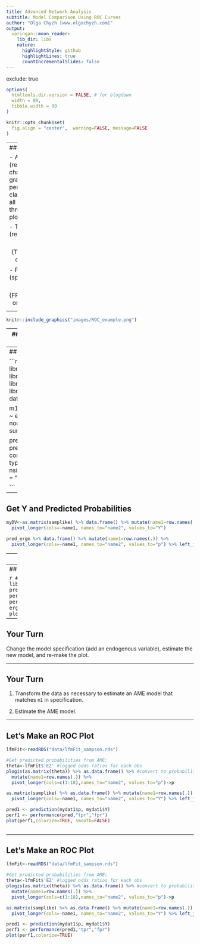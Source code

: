 ```yaml
---
title: Advanced Network Analysis
subtitle: Model Comparison Using ROC Curves
author: "Olga Chyzh [www.olgachyzh.com]"
output:
  xaringan::moon_reader:
    lib_dir: libs
    nature:
      highlightStyle: github
      highlightLines: true
      countIncrementalSlides: false
---
```


exclude: true

```r
options(
  htmltools.dir.version = FALSE, # for blogdown
  width = 80,
  tibble.width = 80
)

knitr::opts_chunk$set(
  fig.align = "center",  warning=FALSE, message=FALSE
)


```

---
## ROC Curves

- An ROC curve (receiver operating characteristic curve) is a graph showing the performance of a classification model at all classification thresholds. This curve plots two parameters:

    - True Positive Rate (recall or sensitivity): $$TPR=\frac{TP}{TP+FN}=\frac{correct\ ones}{total\ ones}$$
    - False Positive Rate (specificity): $$FPR= \frac{FP}{FP+TN}=\frac{incorrect\ ones}{total\ zeroes}$$

---

```r
knitr::include_graphics("images/ROC_example.png")
```
    
---
## What We Need (Binary DV)

- Our DV (in vector form)

- The predicted probability for each observation based on our model


---
## Example: ERGM

```r
library(tidyverse)
library(magrittr)
library(sna)
library(ergm)
data(sampson)

m1 = ergm(samplike ~ edges + nodematch('group'))
summary(m1)

pred_ergm<-predict(m1,
  conditional = TRUE,
  type = "response",
  nsim = 100,
  output = "matrix"
)


```
---
## Get Y and Predicted Probabilities
```r
myDV<-as.matrix(samplike) %>% data.frame() %>% mutate(name1=row.names(.)) %>% 
  pivot_longer(cols=-name1, names_to="name2", values_to="Y") 

pred_ergm %>% data.frame() %>% mutate(name1=row.names(.)) %>% 
  pivot_longer(cols=-name1, names_to="name2", values_to="p") %>% left_join(myDV, by=c("name1","name2")) ->mydat
```


---
## Make a Plot

```r
#install.packages("ROCR")
library(ROCR)
pred <- prediction(mydat$p, mydat$Y)
perf <- performance(pred,"tpr","fpr")
ergmplot<-plot(perf,colorize=TRUE)
```
---
## Make a Plot

```r
#install.packages("ROCR")
library(ROCR)
pred <- prediction(mydat$p, mydat$Y)
perf <- performance(pred,"tpr","fpr")
ergmplot<-plot(perf,colorize=TRUE)
```


---
## Your Turn

Change the model specification (add an endogenous variable), estimate the new model, and re-make the plot.

---

## Your Turn

1. Transform the data as necessary to estimate an AME model that matches `m1` in specification.

2. Estimate the AME model.


---

## Let's Make an ROC Plot
```r
lfmFit<-readRDS("data/lfmFit_sampson.rds")

#Get predicted probabilities from AME:
theta<-lfmFit$'EZ' #logged odds ratios for each obs
plogis(as.matrix(theta)) %>% as.data.frame() %>% #convert to probabilities
  mutate(name1=row.names(.)) %>%
  pivot_longer(cols=c(1:18),names_to="name2", values_to="p")->p

as.matrix(samplike) %>% as.data.frame() %>% mutate(name1=row.names(.)) %>% 
  pivot_longer(cols=-name1, names_to="name2", values_to="Y") %>% left_join(p, by=c("name1","name2"))->mydat1

pred1 <- prediction(mydat1$p, mydat1$Y)
perf1 <- performance(pred,"tpr","fpr")
plot(perf1,colorize=TRUE, smooth=FALSE)
 
```

---
## Let's Make an ROC Plot
```r
lfmFit<-readRDS("data/lfmFit_sampson.rds")

#Get predicted probabilities from AME:
theta<-lfmFit$'EZ' #logged odds ratios for each obs
plogis(as.matrix(theta)) %>% as.data.frame() %>% #convert to probabilities
  mutate(name1=row.names(.)) %>%
  pivot_longer(cols=c(1:18),names_to="name2", values_to="p")->p

as.matrix(samplike) %>% as.data.frame() %>% mutate(name1=row.names(.)) %>% 
  pivot_longer(cols=-name1, names_to="name2", values_to="Y") %>% left_join(p, by=c("name1","name2"))->mydat1

pred1 <- prediction(mydat1$p, mydat1$Y)
perf1 <- performance(pred1,"tpr","fpr")
plot(perf1,colorize=TRUE)
 
```
